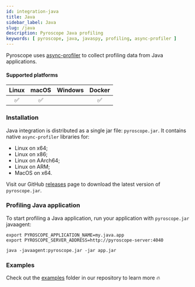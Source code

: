 ```yaml
---
id: integration-java
title: Java
sidebar_label: Java
slug: /java
description: Pyroscope Java profiling
keywords: [ pyroscope, java, javaspy, profiling, async-profiler ]
---
```





Pyroscope uses [async-profiler](https://github.com/jvm-profiling-tools/async-profiler) to collect profiling data from Java applications.

#### Supported platforms

| Linux | macOS | Windows | Docker |
|:-----:|:-----:|:-------:|:------:|
|   ✅  |   ✅    |         |   ✅   |

### Installation

Java integration is distributed as a single jar file: `pyroscope.jar`. It contains native `async-profiler` libraries for:

* Linux on x64;
* Linux on x86;
* Linux on AArch64;
* Linux on ARM;
* MacOS on x64.

Visit our GitHub [releases](https://github.com/pyroscope-io/pyroscope-java/releases) page to download the latest version of `pyroscope.jar`.


### Profiling Java application

To start profiling a Java application, run your application with `pyroscope.jar` javaagent:

```shell
export PYROSCOPE_APPLICATION_NAME=my.java.app
export PYROSCOPE_SERVER_ADDRESS=http://pyroscope-server:4040

java -javaagent:pyroscope.jar -jar app.jar
```

### Examples

Check out the [examples](https://github.com/pyroscope-io/pyroscope/tree/main/examples/java) folder in our repository to learn more 🔥
